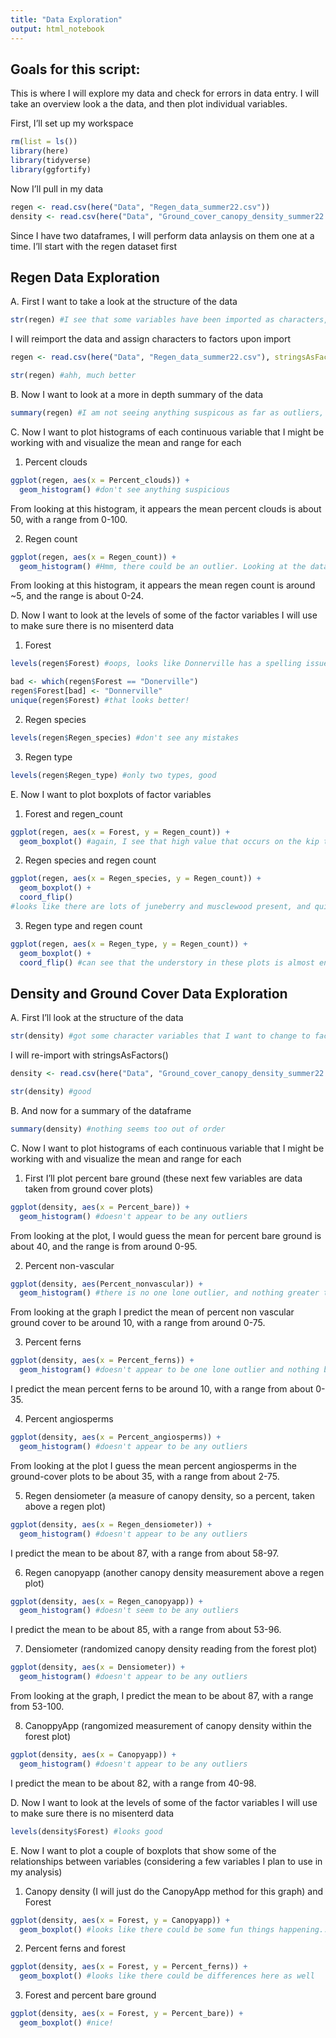 ```yaml
---
title: "Data Exploration"
output: html_notebook
---
```


## Goals for this script:

This is where I will explore my data and check for errors in data entry. I will take an overview look a the data, and then plot individual variables. 


First, I'll set up my workspace
```r
rm(list = ls())
library(here)
library(tidyverse)
library(ggfortify)
```

Now I'll pull in my data
```r
regen <- read.csv(here("Data", "Regen_data_summer22.csv"))
density <- read.csv(here("Data", "Ground_cover_canopy_density_summer22.csv"))
```


Since I have two dataframes, I will perform data anlaysis on them one at a time. I'll start with the regen dataset first

## Regen Data Exploration

A. First I want to take a look at the structure of the data
```r
str(regen) #I see that some variables have been imported as characters, I want to change them to factors
```

I will reimport the data and assign characters to factors upon import
```r
regen <- read.csv(here("Data", "Regen_data_summer22.csv"), stringsAsFactors = TRUE)

str(regen) #ahh, much better
```

B. Now I want to look at a more in depth summary of the data
```r
summary(regen) #I am not seeing anything suspicous as far as outliers, but plotting help will confrim that 
```

C. Now I want to plot histograms of each continuous variable that I might be working with and visualize the mean and range for each 

1. Percent clouds
```r
ggplot(regen, aes(x = Percent_clouds)) +
  geom_histogram() #don't see anything suspicious
```
From looking at this histogram, it appears the mean percent clouds is about 50, with a range from 0-100. 


2. Regen count
```r
ggplot(regen, aes(x = Regen_count)) +
  geom_histogram() #Hmm, there could be an outlier. Looking at the data I see that the highest value occurs in Kip plot 1 with 24 red maple seedlings. Because I know the plot and that there are quite a few red maples, I don't think this is misentered data. 
```

From looking at this histogram, it appears the mean regen count is around ~5, and the range is about 0-24. 


D. Now I want to look at the levels of some of the factor variables I will use to make sure there is no misenterd data

1. Forest
```r
levels(regen$Forest) #oops, looks like Donnerville has a spelling issue. I will fix it. I want there to be only 6 levels and right now there are 7

bad <- which(regen$Forest == "Donerville")
regen$Forest[bad] <- "Donnerville"
unique(regen$Forest) #that looks better!
```

2. Regen species
```r
levels(regen$Regen_species) #don't see any mistakes
```

3. Regen type
```r
levels(regen$Regen_type) #only two types, good
```

E. Now I want to plot boxplots of factor variables 

1. Forest and regen_count
```r
ggplot(regen, aes(x = Forest, y = Regen_count)) +
  geom_boxplot() #again, I see that high value that occurs on the kip trail. However, since I rember collecting the data and that there were a lot of red maples there I am not concerned
```
2. Regen species and regen count
```r
ggplot(regen, aes(x = Regen_species, y = Regen_count)) +
  geom_boxplot() +
  coord_flip()
#looks like there are lots of juneberry and musclewood present, and quite a few red maple (with 24 at that one site)
```

3. Regen type and regen count
```r
ggplot(regen, aes(x = Regen_type, y = Regen_count)) +
  geom_boxplot() +
  coord_flip() #can see that the understory in these plots is almost entirely seedlings, with only a few saplings
```


## Density and Ground Cover Data Exploration 

A. First I'll look at the structure of the data
```r
str(density) #got some character variables that I want to change to factors
```

I will re-import with stringsAsFactors()
```r
density <- read.csv(here("Data", "Ground_cover_canopy_density_summer22.csv"), stringsAsFactors = T)

str(density) #good
```

B. And now for a summary of the dataframe
```r
summary(density) #nothing seems too out of order 
```


C. Now I want to plot histograms of each continuous variable that I might be working with and visualize the mean and range for each 

1. First I'll plot percent bare ground (these next few variables are data taken from ground cover plots)
```r
ggplot(density, aes(x = Percent_bare)) +
  geom_histogram() #doesn't appear to be any outliers
```

From looking at the plot, I would guess the mean for percent bare ground is about 40, and the range is from around 0-95. 

2. Percent non-vascular
```r
ggplot(density, aes(Percent_nonvascular)) +
  geom_histogram() #there is no one lone outlier, and nothing greater than 100 (these are percents!) so seems reasonable
```

From looking at the graph I predict the mean of percent non vascular ground cover to be around 10, with a range from around 0-75. 

3. Percent ferns
```r
ggplot(density, aes(x = Percent_ferns)) +
  geom_histogram() #doesn't appear to be one lone outlier and nothing beyond 100
```

I predict the mean percent ferns to be around 10, with a range from about 0-35. 

4. Percent angiosperms
```r
ggplot(density, aes(x = Percent_angiosperms)) +
  geom_histogram() #doesn't appear to be any outliers
```

From looking at the plot I guess the mean percent angiosperms in the ground-cover plots to be about 35, with a range from about 2-75. 

5. Regen densiometer (a measure of canopy density, so a percent, taken above a regen plot)
```r
ggplot(density, aes(x = Regen_densiometer)) +
  geom_histogram() #doesn't appear to be any outliers
```

I predict the mean to be about 87, with a range from about 58-97. 

6. Regen canopyapp (another canopy density measurement above a regen plot)
```r
ggplot(density, aes(x = Regen_canopyapp)) +
  geom_histogram() #doesn't seem to be any outliers
```

I predict the mean to be about 85, with a range from about 53-96. 

7. Densiometer (randomized canopy density reading from the forest plot)
```r
ggplot(density, aes(x = Densiometer)) +
  geom_histogram() #doesn't appear to be any outliers
```

From looking at the graph, I predict the mean to be about 87, with a range from 53-100. 

8. CanoppyApp (rangomized measurement of canopy density within the forest plot)
```r
ggplot(density, aes(x = Canopyapp)) +
  geom_histogram() #doesn't appear to be any outliers
```

I predict the mean to be about 82, with a range from 40-98. 

D. Now I want to look at the levels of some of the factor variables I will use to make sure there is no misenterd data
```r
levels(density$Forest) #looks good
```

E. Now I want to plot a couple of boxplots that show some of the relationships between variables (considering a few variables I plan to use in my analysis)

1. Canopy density (I will just do the CanopyApp method for this graph) and Forest
```r
ggplot(density, aes(x = Forest, y = Canopyapp)) +
  geom_boxplot() #looks like there could be some fun things happening...e.g. maybe lower canopy density in Degrasse than Donnerville? (possible statistical test!)
```

2. Percent ferns and forest
```r
ggplot(density, aes(x = Forest, y = Percent_ferns)) +
  geom_boxplot() #looks like there could be differences here as well
```

3. Forest and percent bare ground
```r
ggplot(density, aes(x = Forest, y = Percent_bare)) +
  geom_boxplot() #nice!
```


